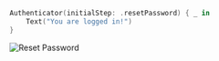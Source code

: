 ```swift
Authenticator(initialStep: .resetPassword) { _ in
    Text("You are logged in!")
}
```

![Reset Password](/swift/authenticator/authenticator.resetPassword.png)

